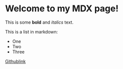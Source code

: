 # Welcome to my MDX page!

This is some **bold** and _italics_ text.

This is a list in markdown:

- One
- Two
- Three

[Githublink](https://github.com/torquefi/torque_dapp)
